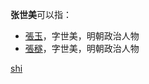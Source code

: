 '''张世美'''可以指：
* [[張玉|張玉]]，字世美，明朝政治人物
* [[張穟|張穟]]，字世美，明朝政治人物

{{disambig}}

[[Category:三字张姓人名消歧义|shi]]